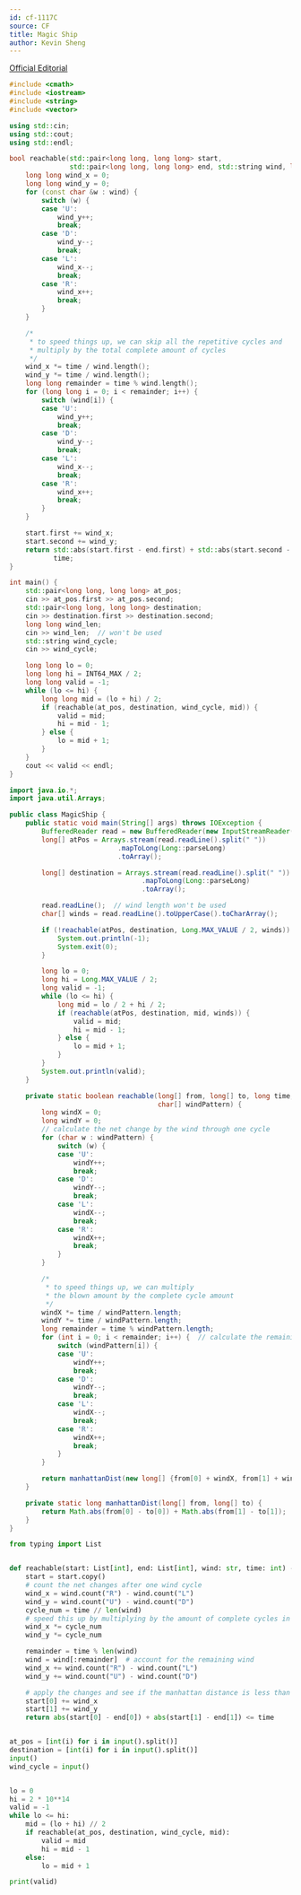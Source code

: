 ```yaml
---
id: cf-1117C
source: CF
title: Magic Ship
author: Kevin Sheng
---
```


[Official Editorial](https://codeforces.com/blog/entry/65365)

<LanguageSection>
<CPPSection>

```cpp
#include <cmath>
#include <iostream>
#include <string>
#include <vector>

using std::cin;
using std::cout;
using std::endl;

bool reachable(std::pair<long long, long long> start,
               std::pair<long long, long long> end, std::string wind, long long time) {
	long long wind_x = 0;
	long long wind_y = 0;
	for (const char &w : wind) {
		switch (w) {
		case 'U':
			wind_y++;
			break;
		case 'D':
			wind_y--;
			break;
		case 'L':
			wind_x--;
			break;
		case 'R':
			wind_x++;
			break;
		}
	}

	/*
	 * to speed things up, we can skip all the repetitive cycles and
	 * multiply by the total complete amount of cycles
	 */
	wind_x *= time / wind.length();
	wind_y *= time / wind.length();
	long long remainder = time % wind.length();
	for (long long i = 0; i < remainder; i++) {
		switch (wind[i]) {
		case 'U':
			wind_y++;
			break;
		case 'D':
			wind_y--;
			break;
		case 'L':
			wind_x--;
			break;
		case 'R':
			wind_x++;
			break;
		}
	}

	start.first += wind_x;
	start.second += wind_y;
	return std::abs(start.first - end.first) + std::abs(start.second - end.second) <=
	       time;
}

int main() {
	std::pair<long long, long long> at_pos;
	cin >> at_pos.first >> at_pos.second;
	std::pair<long long, long long> destination;
	cin >> destination.first >> destination.second;
	long long wind_len;
	cin >> wind_len;  // won't be used
	std::string wind_cycle;
	cin >> wind_cycle;

	long long lo = 0;
	long long hi = INT64_MAX / 2;
	long long valid = -1;
	while (lo <= hi) {
		long long mid = (lo + hi) / 2;
		if (reachable(at_pos, destination, wind_cycle, mid)) {
			valid = mid;
			hi = mid - 1;
		} else {
			lo = mid + 1;
		}
	}
	cout << valid << endl;
}
```

</CPPSection>
<JavaSection>

```java
import java.io.*;
import java.util.Arrays;

public class MagicShip {
	public static void main(String[] args) throws IOException {
		BufferedReader read = new BufferedReader(new InputStreamReader(System.in));
		long[] atPos = Arrays.stream(read.readLine().split(" "))
		                   .mapToLong(Long::parseLong)
		                   .toArray();

		long[] destination = Arrays.stream(read.readLine().split(" "))
		                         .mapToLong(Long::parseLong)
		                         .toArray();

		read.readLine();  // wind length won't be used
		char[] winds = read.readLine().toUpperCase().toCharArray();

		if (!reachable(atPos, destination, Long.MAX_VALUE / 2, winds)) {
			System.out.println(-1);
			System.exit(0);
		}

		long lo = 0;
		long hi = Long.MAX_VALUE / 2;
		long valid = -1;
		while (lo <= hi) {
			long mid = lo / 2 + hi / 2;
			if (reachable(atPos, destination, mid, winds)) {
				valid = mid;
				hi = mid - 1;
			} else {
				lo = mid + 1;
			}
		}
		System.out.println(valid);
	}

	private static boolean reachable(long[] from, long[] to, long time,
	                                 char[] windPattern) {
		long windX = 0;
		long windY = 0;
		// calculate the net change by the wind through one cycle
		for (char w : windPattern) {
			switch (w) {
			case 'U':
				windY++;
				break;
			case 'D':
				windY--;
				break;
			case 'L':
				windX--;
				break;
			case 'R':
				windX++;
				break;
			}
		}

		/*
		 * to speed things up, we can multiply
		 * the blown amount by the complete cycle amount
		 */
		windX *= time / windPattern.length;
		windY *= time / windPattern.length;
		long remainder = time % windPattern.length;
		for (int i = 0; i < remainder; i++) {  // calculate the remaining wind
			switch (windPattern[i]) {
			case 'U':
				windY++;
				break;
			case 'D':
				windY--;
				break;
			case 'L':
				windX--;
				break;
			case 'R':
				windX++;
				break;
			}
		}

		return manhattanDist(new long[] {from[0] + windX, from[1] + windY}, to) <= time;
	}

	private static long manhattanDist(long[] from, long[] to) {
		return Math.abs(from[0] - to[0]) + Math.abs(from[1] - to[1]);
	}
}
```

</JavaSection>

<PySection>

```py
from typing import List


def reachable(start: List[int], end: List[int], wind: str, time: int) -> bool:
	start = start.copy()
	# count the net changes after one wind cycle
	wind_x = wind.count("R") - wind.count("L")
	wind_y = wind.count("U") - wind.count("D")
	cycle_num = time // len(wind)
	# speed this up by multiplying by the amount of complete cycles in the time
	wind_x *= cycle_num
	wind_y *= cycle_num

	remainder = time % len(wind)
	wind = wind[:remainder]  # account for the remaining wind
	wind_x += wind.count("R") - wind.count("L")
	wind_y += wind.count("U") - wind.count("D")

	# apply the changes and see if the manhattan distance is less than the time
	start[0] += wind_x
	start[1] += wind_y
	return abs(start[0] - end[0]) + abs(start[1] - end[1]) <= time


at_pos = [int(i) for i in input().split()]
destination = [int(i) for i in input().split()]
input()
wind_cycle = input()


lo = 0
hi = 2 * 10**14
valid = -1
while lo <= hi:
	mid = (lo + hi) // 2
	if reachable(at_pos, destination, wind_cycle, mid):
		valid = mid
		hi = mid - 1
	else:
		lo = mid + 1

print(valid)
```

</PySection>
</LanguageSection>
